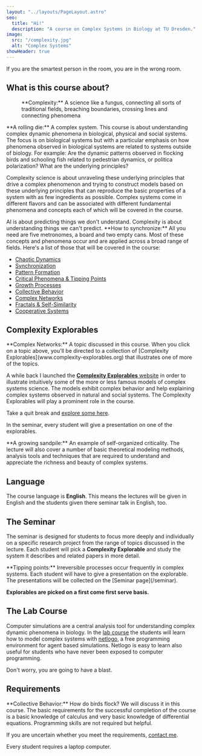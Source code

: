 ```yaml
---
layout: "../layouts/PageLayout.astro"
seo:
  title: "Hi!"
  description: "A course on Complex Systems in Biology at TU Dresden."
image:
  src: "/complexity.jpg" 
  alt: "Complex Systems"
showHeader: true
---
```



<Quote author="Richard Feynman" cite="Physics Nobel Price 1965">
If you are the smartest person in the room, you are in the wrong room.
</Quote>

## What is this course about?

<Figure src="/complexity_transparent.png" srcDark="/complexity_dark.png" alt="Complexity.">
**Complexity:** A science like a fungus, connecting all sorts of traditional
fields, breaching boundaries, crossing lines and connecting phenomena
</Figure>

<MarginFigure src="/rolling_die_transparent.png" srcDark="/rolling_die_dark.png" alt="a rolling die">
**A rolling die:** A complex system.
</MarginFigure>
This course is about understanding complex dynamic phenomena in biological, physical and social systems.
The focus is on biological systems but with a particular emphasis on how phenomena
observed in biological systems are related to systems outside of biology. 
For example: Are the dynamic patterns observed in flocking birds and schooling
fish related to pedestrian dynamics, or politica polarization? What are
the underlying principles?

Complexity science is about unraveling these underlying principles that drive a complex phenomenon 
and trying to construct models based on these underlying principles that
can reproduce the basic properties of a system with as few ingredients as possible. 
Complex systems come in different flavors and can be associated with different fundamental 
phenomena and concepts each of which will be covered in the course.

<Quote author="Dirk Brockmann" cite="TU Dresden">
AI is about predicting things we don't understand. Complexity is about
understanding things we can't predict.
</Quote>



<MarginFigure src="/metronomes_transparent.png" srcDark="/metronomes_dark.png" alt="metronomes on a board">
**How to synchronize:** All you need are five metronomes, a board and two empty cans.
</MarginFigure>
Most of these concepts and phenomena occur and are applied across a broad range of fields. 
Here's a list of those that will be covered in the course:

- [Chaotic Dynamics](http://www.complexity-explorables.org/topics/chaotic-dynamics/)
- [Synchronization](http://www.complexity-explorables.org/topics/synchronization/)
- [Pattern Formation](http://www.complexity-explorables.org/topics/pattern-formation/)
- [Critical Phenomena & Tipping Points](http://www.complexity-explorables.org/topics/critical-phenomena/)
- [Growth Processes](http://www.complexity-explorables.org/topics/growth-processes/)
- [Collective Behavior](http://www.complexity-explorables.org/topics/collective-behavior/)
- [Complex Networks](http://www.complexity-explorables.org/topics/complex-networks/)
- [Fractals & Self-Similarity](http://www.complexity-explorables.org/topics/self-similarity/)
- [Cooperative Systems](http://www.complexity-explorables.org/topics/cooperation/)


## Complexity Explorables

<MarginFigure src="/network.png" srcDark="/network_dark.png" alt="Network">
**Complex Networks:** A topic discussed in this course.
</MarginFigure>
When you click on a topic above, you'll be directed to a 
collection of [Complexity Explorables](www.complexity-explorables.org) 
that illustrates one of more of the topics.

A while back I launched the [**Complexity Explorables** website](https://www.complexity-explorables.org) 
in order to illustrate intuitively some of the more or 
less famous models of complex systems science. The models exhibit complex 
behavior and help explaining complex systems observed in natural and social systems. 
The Complexity Explorables will play a prominent role in the course. 

Take a quit break and [explore some here](https://www.complexity-explorables.org).

In the seminar, every student will give a presentation on one of the explorables. 

<MarginFigure src="/sandpile_transparent.png" srcDark="/sandpile_dark.png" alt="Sandpile">
**A growing sandpile:** An example of self-organized criticality.
</MarginFigure>
The lecture will also cover a number of basic theoretical modeling methods, analysis tools 
and techniques that are required to understand and appreciate the richness and beauty of complex systems.


## Language

The course language is **English**. This means the lectures will be given in English 
and the students given there seminar talk in English, too.
 

## The Seminar

The seminar is designed for students to focus more deeply and individually on a 
specific research project from the range of topics discussed in the lecture. 
Each student will pick a **Complexity Explorable** and study the system it 
describes and related papers in more detail. 

<MarginFigure src="/tippingpoint_transparent.png" srcDark="tippingpoint_dark.png" alt="tipping point.">
**Tipping points:** Irreversible processes occur frequently in complex systems.
</MarginFigure>
Each student will have to give a presentation on the explorable. 
The presentations will be collected on the [Seminar page](/seminar).

**Explorables are picked on a first come first serve basis.**

## The Lab Course

Computer simulations are a central analysis tool for understanding complex 
dynamic phenomena in biology. In the [lab course](/lab) 
the students will learn how to model complex systems 
with [netlogo](https://ccl.northwestern.edu/netlogo/), a free programming 
environment for agent based simulations. Netlogo is easy to 
learn also useful for students who have never been exposed to computer programming. 

Don't worry, you are going to have a blast.

## Requirements

<MarginFigure src="/swarm_transparent.png" srcDark="/swarm_dark.png" alt="A swarm.">
**Collective Behavior:** How do birds flock? We will discuss it in this course.
</MarginFigure>
The basic requirements for the successful completion of the 
course is a basic knowledge of calculus and very basic knowledge of 
differential equations. Programming skills are not required but helpful.

If you are uncertain whether you meet the requirements, [contact me](/contact).

Every student requires a laptop computer. 
